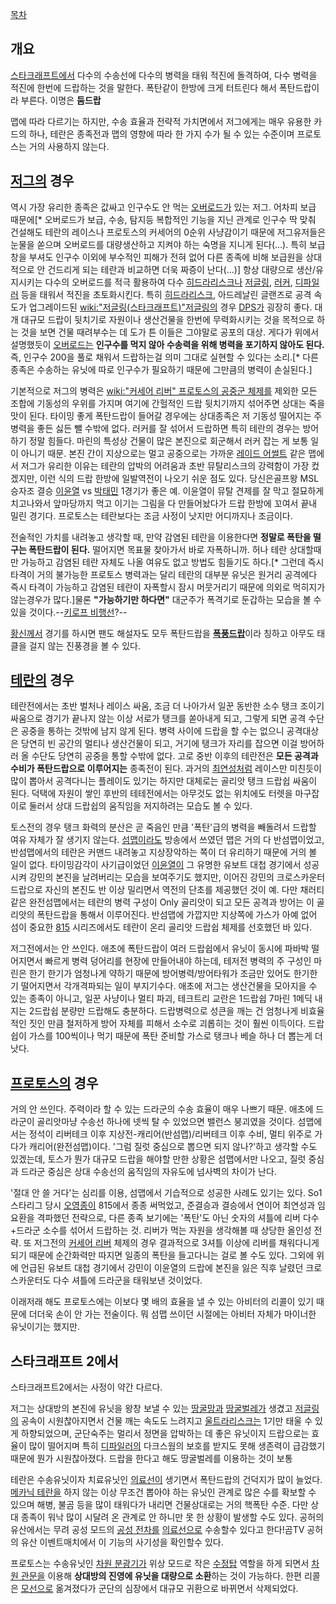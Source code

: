 [[목차]]

== 개요 ==
[[스타크래프트]]에서 다수의 수송선에 다수의 병력을 태워 적진에 돌격하여, 다수 병력을 적진에 한번에 드랍하는 것을 말한다. 폭탄같이 한방에 크게 터트린다 해서 폭탄드랍이라 부른다. 이명은 '''둠드랍'''

맵에 따라 다르기는 하지만, 수송 효율과 전략적 가치면에서 저그에게는 매우 유용한 카드의 하나, 테란은 종족전과 맵의 영향에 따라 한 가지 수가 될 수 있는 수준이며 프로토스는 거의 사용하지 않는다.

== [[저그]]의 경우 ==
역시 가장 유리한 종족은 값싸고 인구수도 안 먹는 [[대군주|오버로드]]가 있는 저그. 어차피 보급 때문에[* 오버로드가 보급, 수송, 탐지등 복합적인 기능을 지닌 관계로 인구수 딱 맞춰 건설해도 테란의 레이스나 프로토스의 커세어의 0순위 사냥감이기 때문에 저그유저들은 눈물을 쏟으며 오버로드를 대량생산하고 지켜야 하는 숙명을 지니게 된다(...). 특히 보급창을 부셔도 인구수 이외에 부수적인 피해가 전혀 없어 다른 종족에 비해 보급원을 상대적으로 안 건드리게 되는 테란과 비교하면 더욱 짜증이 난다(...)] 항상 대량으로 생산/유지시키는 다수의 오버로드를 적극 활용하여 다수 [[히드라리스크]]나 [[저글링(스타크래프트)|저글링]], [[가시지옥|러커]], [[파멸충|디파일러]] 등을 태워서 적진을 초토화시킨다. 특히 [[히드라리스크]], 아드레날린 글랜즈로 공격 속도가 업그레이드된 [[wiki:"저글링(스타크래프트)"저글링]]의 경우 [[DPS]]가 굉장히 좋다. 대개 대규모 드랍이 뒷치기로 자원이나 생산건물을 한번에 무력화시키는 것을 목적으로 하는 것을 보면 건물 때려부수는 데 도가 튼 이들은 그야말로 공포의 대상. 게다가 위에서 설명했듯이 [[대군주|오버로드]]는 '''인구수를 먹지 않아 수송력을 위해 병력을 포기하지 않아도 된다.''' 즉, 인구수 200을 풀로 채워서 드랍하는걸 의미 그대로 실현할 수 있다는 소리.[* 다른 종족은 수송하는 유닛에 따로 인구수가 필요하기 때문에 그만큼의 병력이 손실된다.]

기본적으로 저그의 병력은 [[wiki:"커세어 리버" 프로토스의 공중군 체제]]를 제외한 모든 조합에 기동성의 우위를 가지며 여기에 간헐적인 드랍 뒷치기까지 섞어주면 상대는 죽을 맛이 된다. 타이밍 좋게 폭탄드랍이 들어갈 경우에는 상대종족은 저 기동성 떨어지는 주병력을 좋든 싫든 뺄 수밖에 없다. 러커를 잘 섞어서 드랍하면 특히 테란의 경우는 방어하기 정말 힘들다. 마린의 특성상 건물이 많은 본진으로 회군해서 러커 잡는 게 보통 일이 아니기 때문. 본진 간이 지상으로는 멀고 공중으로는 가까운 [[레이드 어썰트]] 같은 맵에서 저그가 유리한 이유는 테란의 압박의 어려움과 초반 뮤탈리스크의 강력함이 가장 컸겠지만, 이런 식의 드랍 한방에 일발역전이 나오기 쉬운 점도 있다. 당신은골프왕 MSL 승자조 결승 [[이윤열]] vs [[박태민]] 1경기가 좋은 예. 이윤열이 뮤탈 견제를 잘 막고 절묘하게 치고나와서 앞마당까지 먹고 이기는 그림을 다 만들어놨다가 드랍 한방에 꼬여서 끝내 밀린 경기다. 프로토스는 테란보다는 조금 사정이 낫지만 어디까지나 조금이다.

전술적인 가치를 내려놓고 생각할 때, 만약 감염된 테란을 이용한다면 '''정말로 폭탄을 떨구는 폭탄드랍이 된다.''' 떨어지면 목표물 찾아가서 바로 자폭하니까. 허나 테란 상대할때만 가능하고 감염된 테란 자체도 나올 여유도 없고 방법도 힘들기도 하다.[* 그런데 즉시 타격이 거의 불가능한 프로토스 병력과는 달리 테란의 대부분 유닛은 원거리 공격에다 즉시 타격이 가능하고 감염된 테란이 자폭할시 잠시 머뭇거리기 때문에 의외로 먹히지가않는경우가 많다.]물론 '''"가능하기만 하다면"''' 대군주가 폭격기로 둔갑하는 모습을 볼 수 있을 것이다.--[[키로프 비행선]]?--

[[홍진호|황신]]께서 경기를 하시면 팬도 해설자도 모두 폭탄드랍을 '''[[폭풍]]드랍'''이라 칭하고 아무도 태클을 걸지 않는 진풍경을 볼 수 있다.

== [[테란]]의 경우 ==
테란전에서는 초반 벌처나 레이스 싸움, 조금 더 나아가서 일꾼 동반한 소수 탱크 조이기 싸움으로 경기가 끝나지 않는 이상 서로가 탱크를 쏟아내게 되고, 그렇게 되면 공격 수단은 공중을 통하는 것밖에 남지 않게 된다. 병력 사이에 드랍을 할 수는 없으니 공격대상은 당연히 빈 공간의 멀티나 생산건물이 되고, 거기에 탱크가 자리를 잡으면 이걸 방어하러 올 수단도 당연히 공중을 통할 수밖에 없다. 고로 중반 이후의 테란전은 '''모든 공격과 수비가 폭탄드랍으로 이루어지는''' 종족전이 된다. 과거의 [[최연성]]처럼 레이스만 미친듯이 많이 뽑아서 공격다니는 플레이도 있기는 하지만 대체로는 골리앗 탱크 드랍쉽 싸움이 된다. 덕택에 자원이 쌓인 후반의 테테전에서는 아무것도 없는 위치에도 터렛을 마구잡이로 둘러서 상대 드랍쉽의 움직임을 저지하려는 모습도 볼 수 있다.

토스전의 경우 탱크 화력의 분산은 곧 죽음인 만큼 '폭탄'급의 병력을 빼돌려서 드랍할 여유 자체가 잘 생기지 않는다. [[섬맵]]이라도 방송에서 쓰였던 맵은 거의 다 반섬맵이었고, 반섬맵에서의 테란은 커맨드 내려놓고 지상장악하는 쪽이 더 유리하기 때문에 거의 볼 일이 없다. 타이밍감각이 사기급이었던 [[이윤열]]이 그 유명한 유보트 대첩 경기에서 성공시켜 강민의 본진을 날려버리는 모습을 보여주기도 했지만, 이어진 강민의 크로스카운터 드랍으로 자신의 본진도 반 이상 밀리면서 역전의 단초를 제공했던 것이 예. 다만 채러티같은 완전섬맵에서는 테란의 병력 구성이 Only 골리앗이 되고 모든 공격과 방어는 이 골리앗의 폭탄드랍을 통해서 이루어진다. 반섬맵에 가깝지만 지상쪽에 가스가 아예 없어 섬이 중요한 [[815]] 시리즈에서도 테란이 온리 골리앗 드랍쉽 체제를 선호했던 바 있다.

저그전에서는 안 쓰인다. 애초에 폭탄드랍이 여러 드랍쉽에서 유닛이 동시에 파바박 떨어지면서 빠르게 병력 덩어리를 현장에 만들어내야 하는데, 테저전 병력의 주 구성인 마린은 한기 한기가 엄청나게 약하기 때문에 방어병력/방어타워가 조금만 있어도 한기한기 떨어지면서 각개격파되는 일이 부지기수다. 애초에 저그는 생산건물을 모아지을 수 있는 종족이 아니고, 일꾼 사냥이나 멀티 파괴, 테크트리 교란은 1드랍쉽 7마린 1메딕 내지는 2드랍쉽 분량만 드랍해도 충분하다. 드랍병력으로 성큰을 깨는 건 엄청나게 비효율적인 짓인 만큼 철저하게 방어 자체를 피해서 소수로 괴롭히는 것이 훨씬 이득이다. 드랍쉽이 가스를 100씩이나 먹기 때문에 폭탄 준비할 가스로 탱크나 베슬 하나 더 뽑는게 더 낫다.

== [[프로토스]]의 경우 ==
거의 안 쓰인다. 주력이라 할 수 있는 드라군의 수송 효율이 매우 나쁘기 때문. 애초에 드라군이 골리앗마냥 수송선 하나에 넷씩 탈 수 있었으면 밸런스 붕괴였을 것이다. 섬맵에서는 정석이 리버테크 이후 지상전-캐리어(반섬맵)/리버테크 이후 수비, 멀티 위주로 가다가 캐리어(완전섬맵)이다. '그럼 질럿 중심으로 뽑으면 되지 않나?'하고 생각할 수도 있겠는데, 토스가 뭔가 대규모 드랍을 해야할 만한 상황은 섬맵에서만 나오고, 질럿 중심과 드라군 중심은 상대 수송선의 움직임의 자유도에 넘사벽의 차이가 난다. 

'절대 안 쓸 거다'는 심리를 이용, 섬맵에서 기습적으로 성공한 사례도 있기는 있다. So1스타리그 당시 [[오영종]]이 815에서 종종 써먹었고, 준결승과 결승에서 연이어 최연성과 임요환을 격파했던 전략으로, 다른 종족 보기에는 '폭탄'도 아닌 숫자의 셔틀에 리버 다수+드라군 소수를 섞어서 드랍하는 것. 리버가 먹는 자원을 생각해볼 때 상당한 올인성 전략. 또 저그전의 [[커세어 리버]] 체제의 경우 결과적으로 3셔틀 이상에 리버를 채워다니게 되기 때문에 순간화력만 따지면 일종의 폭탄을 들고다니는 걸로 볼 수도 있다. 그외에 위에 언급된 유보트 대첩 경기에서 강민이 이윤열의 드랍에 본진을 잃은 직후 날렸던 크로스카운터도 다수 셔틀에 드라군을 태워보낸 것이었다. 

이래저래 해도 프로토스에는 이보다 몇 배의 효율을 낼 수 있는 아비터의 리콜이 있기 때문에 더더욱 손이 안 가는 전술이다. 뭐 섬맵 쓰이던 시절에는 아비터 자체가 마이너한 유닛이기는 했지만.

== 스타크래프트 2에서 ==
스타크래프트2에서는 사정이 약간 다르다.

저그는 상대방의 본진에 유닛을 왕창 보낼 수 있는 [[땅굴망]]과 [[땅굴벌레]]가 생겼고 [[저글링]]의 공속이 시원찮아지면서 건물 깨는 속도도 느려지고 [[울트라리스크]]는 1기만 태울 수 있게 하향되었으며, 군단숙주는 멀리서 정면을 압박하는 데 좋은 유닛이지 드랍으로는 효율이 많이 떨어지며 특히 [[디파일러]]의 다크스웜의 보호를 받지도 못해 생존력이 급감했기 때문에 뭔가 시원찮아졌다. 드랍을 한다고 해도 땅굴벌레를 이용하는 것이 보통

테란은 수송유닛이자 치료유닛인 [[의료선]]이 생기면서 폭탄드랍의 건덕지가 많이 늘었다. [[메카닉 테란]]을 하지 않는 이상 무조건 뽑아야 하는 유닛인 관계로 많은 수를 확보할 수 있으며 해병, 불곰 등을 많이 태워다가 내리면 건물상대로는 거의 핵폭탄 수준. 다만 상대 종족이 워낙 많이 시달려 온 관계로 안 하니만 못 한 상황이 발생할 수도 있다. 공허의 유산에서는 무려 공성 모드의 [[공성 전차]]를 [[의료선]]으로 수송할수 있다고 한다!곰TV 공허의 유산 이벤트매치에서 이 기능의 사기성을 확인할수 있다.

프로토스는 수송유닛인 [[차원 분광기]]가 위상 모드로 작은 [[수정탑]] 역할을 하게 되면서 [[차원 관문]]을 이용해 '''상대방의 진영에 유닛을 대량으로 소환'''하는 것이 가능하다. 한편 리콜은 [[모선]]으로 옮겨졌다가 군단의 심장에서 대규모 귀환으로 바뀌면서 삭제되었다.

